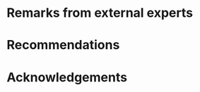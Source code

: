 # Remarks from external experts



# Recommendations

\begin{itemize}
\item{Otolith cataloguing, storage and inventory}
\begin{enumerate}
\item{Pairs of otoliths removed from an individual should be uniquely identified}
\item{Otolith should be stored in an environment that minimizes degradation and that maintains readability}
\item{An inventory of the physical otoliths available should be documented and updated regularly}
\end{enumerate}

\item{Preparing for changes associated with a warming climate}
\begin{enumerate}
\item{}
\end{enumerate}

\item{Reference collection}
\begin{enumerate}
\item{Actively curate reference collections so that old otoliths that have lost their readability are replaced by new otoliths}
\end{enumerate}


\item{Digital imaging of ageing structures}
\begin{enumerate}
\item{the file naming convention to use when taking images of otoliths should uniquely identify each structure }
\end{enumerate}

\item{Annotation of digital images}
\begin{enumerate}
\item{}
\end{enumerate}

\item{Analysis of age estimates}
\begin{enumerate}
\item{The sampling design used in the collection of data should be accounted for in all subsequent analyses of age estimates}
\item{Analyses that compute catch-at-age matrices from length samples and age estimates should strive to be fully documented and reproducible}
\item{Contemporary procedures that reduce bias in age structure estimates should be used}
\end{enumerate}

\item{Institutional}
\begin{enumerate}
\item{Emulate the Community of Age Reading Experts (CARE) for the Atlantic and Arctic Oceans}
\item{Foster a community of DFO scientists whose mandated tasks include sampling of ageing structures, age estimation using ageing structures or analysis of age estimates data}
\item{Creation of a DFO committee that meets yearly to ensure that age estimations practices in different labs follow shared best practices}
\item{Provide support for inter-regional otolith exchanges and secondary reader testing}
\item{Canadian representation on appropriate ICES working groups related to age estimation (WGBIOP or WGSMART)}
\end{enumerate}

\end{itemize}


# Acknowledgements


